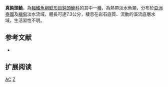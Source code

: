 {{Speciesbox 
| taxon = Amblyceps caecutiens
| status = DD
| status_system = IUCN3.1
| authority = [[Blyth|Blyth]], 1858
| synonyms = * ''Amblyceps mucronatum'', Ng & Kottelat, 2000
}}
'''真鈍頭鮠'''，為[[輻鰭魚綱|輻鰭魚綱]][[鯰形目|鯰形目]][[鈍頭鮠科|鈍頭鮠科]]的其中一[[種|種]]，為熱帶淡水魚類，分布於[[亞洲|亞洲]][[泰國|泰國]]及[[緬甸|緬甸]]淡水流域，體長可達7.3公分，棲息在岩石底質、流動的溪流底層水域，生活習性不明。

==参考文献==
*{{FishBase_species|genus=Amblyceps|species=caecutiens|year=2015|month=4}}

== 扩展阅读 ==
{{refbegin}}
{{wikispecies-inline|Amblyceps caecutiens|真鈍頭鮠}}
{{refend}}
{{Taxonbar|from=Q5517344}}

[[Category:IUCN红色名录数据缺乏物种|AC]]
[[Category:鈍頭鮠屬|Z]]